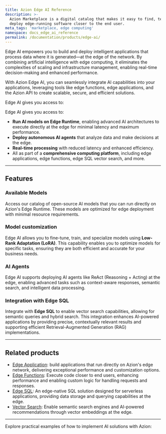 ```yaml
---
title: Azion Edge AI Reference
description: >-
  Azion Marketplace is a digital catalog that makes it easy to find, test, and
  deploy edge-running software closer to the end user.
meta_tags: 'marketplace, edge computing'
namespace: docs_edge_ai_reference
permalink: /documentation/products/edge-ai/
---
```



Edge AI empowers you to build and deploy intelligent applications that process data where it is generated—at the edge of the network. By combining artificial intelligence with edge computing, it eliminates the complexities of scaling and infrastructure management, enabling real-time decision-making and enhanced performance.

With Azion Edge AI, you can seamlessly integrate AI capabilities into your applications, leveraging tools like edge functions, edge applications, and the Azion API to create scalable, secure, and efficient solutions.

Edge AI gives you access to:

Edge AI gives you access to:
- **Run AI models on Edge Runtime**, enabling advanced AI architectures to execute directly at the edge for minimal latency and maximum performance.
- **Deploy autonomous AI agents** that analyze data and make decisions at the edge.
- **Real-time processing** with reduced latency and enhanced efficiency.
- All as part of a **comprehensive computing platform**, including edge applications, edge functions, edge SQL vector search, and more.

---

## Features

### Available Models

Access our catalog of open-source AI models that you can run directly on Azion's Edge Runtime. These models are optimized for edge deployment with minimal resource requirements.

<LinkButton link="/en/documentation/products/edge-ai/models/" label="See Available Models" severity="secondary" target="_blank" />

### Model customization

Edge AI allows you to fine-tune, train, and specialize models using **Low-Rank Adaptation (LoRA)**. This capability enables you to optimize models for specific tasks, ensuring they are both efficient and accurate for your business needs.

### AI Agents

Edge AI supports deploying AI agents like ReAct (Reasoning + Acting) at the edge, enabling advanced tasks such as context-aware responses, semantic search, and intelligent data processing.

### Integration with Edge SQL

Integrate with **Edge SQL** to enable vector search capabilities, allowing for semantic queries and hybrid search. This integration enhances AI-powered applications by providing precise, contextually relevant results and supporting efficient Retrieval-Augmented Generation (RAG) implementations.

---

## Related products

- [Edge Application](/en/documentation/products/build/edge-application/): build applications that run directly on Azion's edge network, delivering exceptional performance and customization options.
- [Edge Functions](/en/documentation/products/build/edge-application/edge-functions/): Execute code closer to end users, enhancing performance and enabling custom logic for handling requests and responses.
- [Edge SQL](/en/documentation/products/store/edge-sql/): An edge-native SQL solution designed for serverless applications, providing data storage and querying capabilities at the edge.
- [Vector Search](/en/documentation/products/store/edge-sql/vector-search/): Enable semantic search engines and AI-powered recommendations through vector embeddings at the edge.

---

Explore practical examples of how to implement AI solutions with Azion:

<LinkButton link="/en/documentation/products/edge-ai/ai-copilot-architecture/" label="Go to AI Copilot Architecture" severity="secondary" target="_blank" />
<LinkButton link="/en/documentation/products/edge-ai/langgraph-template-guide/" label="Go to LangGraph Template Guide" severity="secondary" target="_blank" />